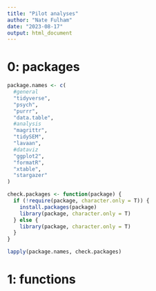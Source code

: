 ```yaml
---
title: "Pilot analyses"
author: "Nate Fulham"
date: "2023-08-17"
output: html_document
---
```


# 0: packages
```r
package.names <- c(
  #general
  "tidyverse",
  "psych",
  "purrr",
  "data.table",
  #analysis
  "magrittr",
  "tidySEM",
  "lavaan",
  #dataviz
  "ggplot2",
  "formatR",
  "xtable",
  "stargazer"
)

check.packages <- function(package) {
  if (!require(package, character.only = T)) {
    install.packages(package)
    library(package, character.only = T)
  } else {
    library(package, character.only = T)
  }
}

lapply(package.names, check.packages)
```

# 1: functions
```r

```

